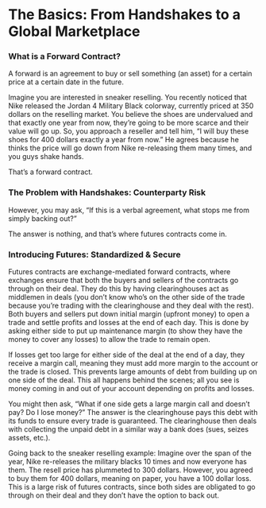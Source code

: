 # The Basics: From Handshakes to a Global Marketplace

### What is a Forward Contract?

A forward is an agreement to buy or sell something (an asset) for a certain price at a certain date in the future.

Imagine you are interested in sneaker reselling. You recently noticed that Nike released the Jordan 4 Military Black colorway, currently priced at 350 dollars on the reselling market. You believe the shoes are undervalued and that exactly one year from now, they’re going to be more scarce and their value will go up. So, you approach a reseller and tell him, “I will buy these shoes for 400 dollars exactly a year from now.” He agrees because he thinks the price will go down from Nike re-releasing them many times, and you guys shake hands.

That’s a forward contract.

### The Problem with Handshakes: Counterparty Risk

However, you may ask, “If this is a verbal agreement, what stops me from simply backing out?”

The answer is nothing, and that’s where futures contracts come in.

### Introducing Futures: Standardized & Secure

Futures contracts are exchange-mediated forward contracts, where exchanges ensure that both the buyers and sellers of the contracts go through on their deal. They do this by having clearinghouses act as middlemen in deals (you don’t know who’s on the other side of the trade because you’re trading with the clearinghouse and they deal with the rest). Both buyers and sellers put down initial margin (upfront money) to open a trade and settle profits and losses at the end of each day. This is done by asking either side to put up maintenance margin (to show they have the money to cover any losses) to allow the trade to remain open.

If losses get too large for either side of the deal at the end of a day, they receive a margin call, meaning they must add more margin to the account or the trade is closed. This prevents large amounts of debt from building up on one side of the deal. This all happens behind the scenes; all you see is money coming in and out of your account depending on profits and losses.

You might then ask, “What if one side gets a large margin call and doesn’t pay? Do I lose money?” The answer is the clearinghouse pays this debt with its funds to ensure every trade is guaranteed. The clearinghouse then deals with collecting the unpaid debt in a similar way a bank does (sues, seizes assets, etc.).

Going back to the sneaker reselling example: Imagine over the span of the year, Nike re-releases the military blacks 10 times and now everyone has them. The resell price has plummeted to 300 dollars. However, you agreed to buy them for 400 dollars, meaning on paper, you have a 100 dollar loss. This is a large risk of futures contracts, since both sides are obligated to go through on their deal and they don’t have the option to back out.